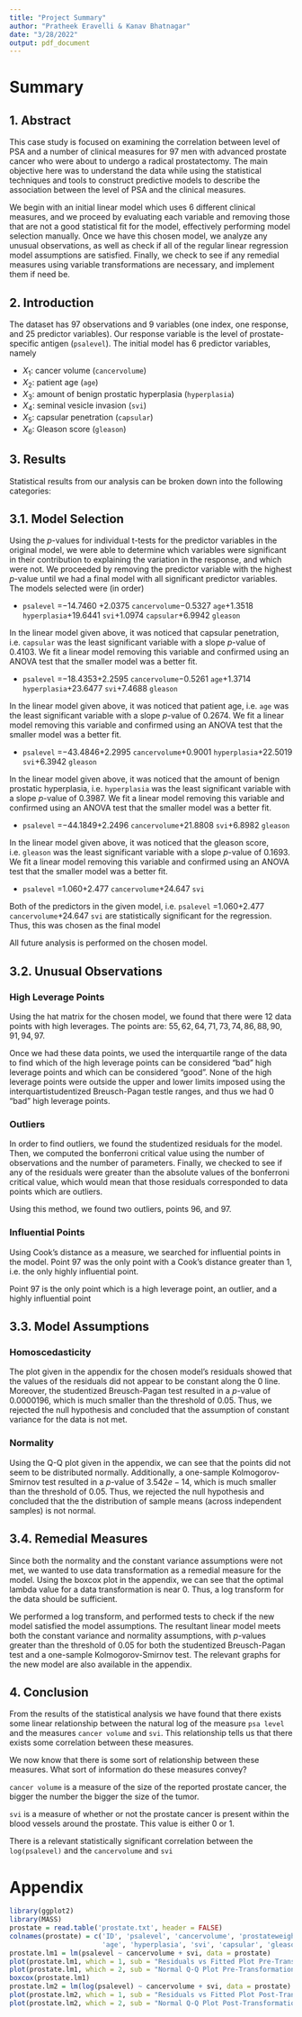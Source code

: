 ---
title: "Project Summary"
author: "Pratheek Eravelli & Kanav Bhatnagar"
date: "3/28/2022"
output: pdf_document
---

# Summary

## 1. Abstract
This case study is focused on examining the correlation between level of PSA and a number of clinical measures for 97 men with advanced prostate cancer who were about to undergo a radical prostatectomy. The main objective here was to understand the data while using the statistical techniques and tools to construct predictive models to describe the association between the level of PSA and the clinical measures. 

We begin with an initial linear model which uses 6 different clinical measures, and we proceed by evaluating each variable and removing those that are not a good statistical fit for the model, effectively performing model selection manually. Once we have this chosen model, we analyze any unusual observations, as well as check if all of the regular linear regression model assumptions are satisfied. Finally, we check to see if any remedial measures using variable transformations are necessary, and implement them if need be.

## 2. Introduction
The dataset has 97 observations and 9 variables (one index, one response, and 25 predictor variables). Our response variable is the level of prostate-specific antigen (`psalevel`). The initial model has 6 predictor variables, namely 

- $X_1$: cancer volume (`cancervolume`)
- $X_2$: patient age (`age`)
- $X_3$: amount of benign prostatic hyperplasia (`hyperplasia`)
- $X_4$: seminal vesicle invasion (`svi`)
- $X_5$: capsular penetration (`capsular`)
- $X_6$: Gleason score (`gleason`)

## 3. Results
Statistical results from our analysis can be broken down into the following categories:

## 3.1. Model Selection
Using the *p*-values for individual t-tests for the predictor variables in the original model, we were able to determine which variables were significant in their contribution to explaining the variation in the response, and which were not. We proceeded by removing the predictor variable with the highest *p*-value until we had a final model with all significant predictor variables. The models selected were (in order)

- `psalevel` =$- 14.7460$ $+ 2.0375$ `cancervolume`$- 0.5327$ `age`$+ 1.3518$ `hyperplasia`$+ 19.6441$ `svi`$+ 1.0974$ `capsular`$+ 6.9942$ `gleason`

In the linear model given above, it was noticed that capsular penetration, i.e. `capsular` was the least significant variable with a slope *p*-value of $0.4103$. We fit a linear model removing this variable and confirmed using an ANOVA test that the smaller model was a better fit.

- `psalevel` =$- 18.4353$$+ 2.2595$ `cancervolume`$- 0.5261$ `age`$+ 1.3714$ `hyperplasia`$+ 23.6477$ `svi`$+ 7.4688$ `gleason`

In the linear model given above, it was noticed that patient age, i.e. `age` was the least significant variable with a slope *p*-value of $0.2674$. We fit a linear model removing this variable and confirmed using an ANOVA test that the smaller model was a better fit.

- `psalevel` =$- 43.4846$$+ 2.2995$ `cancervolume`$+ 0.9001$ `hyperplasia`$+ 22.5019$ `svi`$+  6.3942$ `gleason`

In the linear model given above, it was noticed that the amount of benign prostatic hyperplasia, i.e. `hyperplasia` was the least significant variable with a slope *p*-value of $0.3987$. We fit a linear model removing this variable and confirmed using an ANOVA test that the smaller model was a better fit.

- `psalevel` =$- 44.1849$$+ 2.2496$ `cancervolume`$+ 21.8808$ `svi`$+ 6.8982$ `gleason`

In the linear model given above, it was noticed that the gleason score, i.e. `gleason` was the least significant variable with a slope *p*-value of $0.1693$. We fit a linear model removing this variable and confirmed using an ANOVA test that the smaller model was a better fit.

- `psalevel` =$1.060$$+ 2.477$ `cancervolume`$+ 24.647$ `svi`

Both of the predictors in the given model, i.e. `psalevel` =$1.060$$+ 2.477$ `cancervolume`$+ 24.647$ `svi` are statistically significant for the regression. Thus, this was chosen as the final model

All future analysis is performed on the chosen model.

## 3.2. Unusual Observations

### High Leverage Points
Using the hat matrix for the chosen model, we found that there were $12$ data points with high leverages. The points are: $55, 62, 64, 71, 73, 74, 86, 88, 90, 91, 94, 97$.  

Once we had these data points, we used the interquartile range of the data to find which of the high leverage points can be considered "bad" high leverage points and which can be considered "good". None of the high leverage points were outside the upper and lower limits imposed using the interquartistudentized Breusch-Pagan testle ranges, and thus we had $0$ "bad" high leverage points.

### Outliers
In order to find outliers, we found the studentized residuals for the model. Then, we computed the bonferroni critical value using the number of observations and the number of parameters. Finally, we checked to see if any of the residuals were greater than the absolute values of the bonferroni critical value, which would mean that those residuals corresponded to data points which are outliers. 

Using this method, we found two outliers, points $96$, and $97$.

### Influential Points
Using Cook's distance as a measure, we searched for influential points in the model. Point $97$ was the only point with a Cook's distance greater than $1$, i.e. the only highly influential point.

Point $97$ is the only point which is a high leverage point, an outlier, and a highly influential point

## 3.3. Model Assumptions

### Homoscedasticity
The plot given in the appendix for the chosen model's residuals showed that the values of the residuals did not appear to be constant along the 0 line. Moreover, the studentized Breusch-Pagan test resulted in a *p*-value of $0.0000196$, which is much smaller than the threshold of $0.05$. Thus, we rejected the null hypothesis and concluded that the assumption of constant variance for the data is not met.

### Normality
Using the Q-Q plot given in the appendix, we can see that the points did not seem to be distributed normally. Additionally, a one-sample Kolmogorov-Smirnov test resulted in a *p*-value of $3.542e-14$, which is much smaller than the threshold of $0.05$. Thus, we rejected the null hypothesis and concluded that the the distribution of sample means (across independent samples) is not normal.

## 3.4. Remedial Measures
Since both the normality and the constant variance assumptions were not met, we wanted to use data transformation as a remedial measure for the model. Using the boxcox plot in the appendix, we can see that the optimal lambda value for a data transformation is near $0$. Thus, a log transform for the data should be sufficient. 

We performed a log transform, and performed tests to check if the new model satisfied the model assumptions. The resultant linear model meets both the constant variance and normality assumptions, with *p*-values greater than the threshold of $0.05$ for both the studentized Breusch-Pagan test and a one-sample Kolmogorov-Smirnov test. The relevant graphs for the new model are also available in the appendix.


## 4. Conclusion
From the results of the statistical analysis we have found that there exists some linear relationship between the natural log of the measure
`psa level` and the measures `cancer volume` and `svi`. This relationship tells us that there exists some correlation between these measures. 

We now know that there is some sort of relationship between these measures. What sort of information do these measures convey? 

`cancer volume` is a measure of the size of the reported prostate cancer, the bigger the number the bigger the size of the tumor.

`svi` is a measure of whether or not the prostate cancer is present within the blood vessels around the prostate. This value is either 0 or 1. 

There is a relevant statistically significant correlation between the `log(psalevel)` and the `cancervolume` and `svi`

\newpage

# Appendix

```{r echo = FALSE}
library(ggplot2)
library(MASS)
prostate = read.table('prostate.txt', header = FALSE)
colnames(prostate) = c('ID', 'psalevel', 'cancervolume', 'prostateweight', 
                       'age', 'hyperplasia', 'svi', 'capsular', 'gleason')
prostate.lm1 = lm(psalevel ~ cancervolume + svi, data = prostate)
plot(prostate.lm1, which = 1, sub = "Residuals vs Fitted Plot Pre-Transformation")
plot(prostate.lm1, which = 2, sub = "Normal Q-Q Plot Pre-Transformation")
boxcox(prostate.lm1)
prostate.lm2 = lm(log(psalevel) ~ cancervolume + svi, data = prostate)
plot(prostate.lm2, which = 1, sub = "Residuals vs Fitted Plot Post-Transformation")
plot(prostate.lm2, which = 2, sub = "Normal Q-Q Plot Post-Transformation")
```

